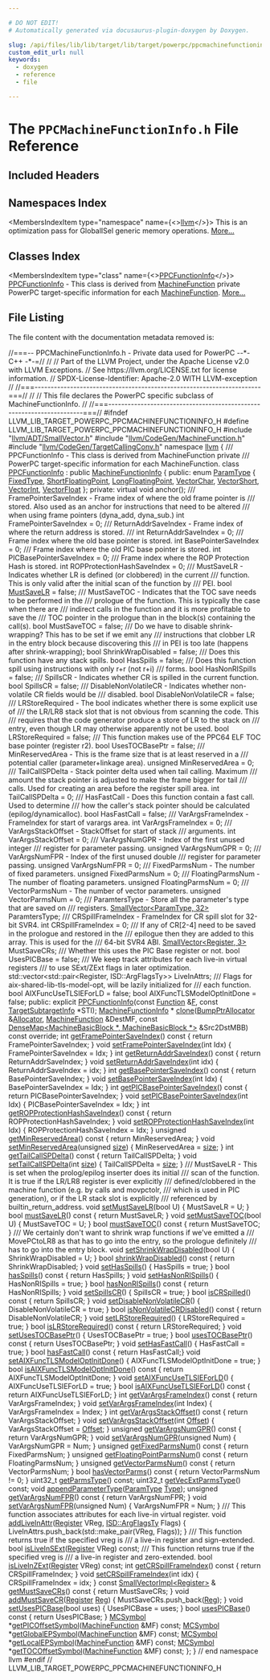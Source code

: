 ```yaml
---

# DO NOT EDIT!
# Automatically generated via docusaurus-plugin-doxygen by Doxygen.

slug: /api/files/lib/lib/target/lib/target/powerpc/ppcmachinefunctioninfo-h
custom_edit_url: null
keywords:
  - doxygen
  - reference
  - file

---
```





# The `PPCMachineFunctionInfo.h` File Reference

<DoxygenPage pluginConfig={pluginConfig}>



## Included Headers

<IncludesList>
<IncludesListItem
  filePath="llvm/ADT/SmallVector.h"
  permalink="/docs/api/files/include/include/llvm/include/llvm/adt/smallvector-h"
  isLocal="true" />
<IncludesListItem
  filePath="llvm/CodeGen/MachineFunction.h"
  permalink="/docs/api/files/include/include/llvm/include/llvm/codegen/machinefunction-h"
  isLocal="true" />
<IncludesListItem
  filePath="llvm/CodeGen/TargetCallingConv.h"
  permalink="/docs/api/files/include/include/llvm/include/llvm/codegen/targetcallingconv-h"
  isLocal="true" />
</IncludesList>

## Namespaces Index

<MembersIndex>

<MembersIndexItem
  type="namespace"
  name={<><a href="/docs/api/namespaces/llvm">llvm</a></>}>
This is an optimization pass for GlobalISel generic memory operations. <a href="/docs/api/namespaces/llvm/#details">More...</a>
</MembersIndexItem>

</MembersIndex>

## Classes Index

<MembersIndex>

<MembersIndexItem
  type="class"
  name={<><a href="/docs/api/classes/llvm/ppcfunctioninfo">PPCFunctionInfo</a></>}>
<a href="/docs/api/classes/llvm/ppcfunctioninfo">PPCFunctionInfo</a> - This class is derived from <a href="/docs/api/classes/llvm/machinefunction">MachineFunction</a> private PowerPC target-specific information for each <a href="/docs/api/classes/llvm/machinefunction">MachineFunction</a>. <a href="/docs/api/classes/llvm/ppcfunctioninfo/#details">More...</a>
</MembersIndexItem>

</MembersIndex>


## File Listing

The file content with the documentation metadata removed is:

<ProgramListing>

<Link id="l00001" /><CodeLine lineNumber="1"><Highlight kind="comment">//===-- PPCMachineFunctionInfo.h - Private data used for PowerPC --&#42;- C++ -&#42;-=//</Highlight><Highlight kind="normal"></Highlight></CodeLine>
<Link id="l00002" /><CodeLine lineNumber="2"><Highlight kind="normal"></Highlight><Highlight kind="comment">//</Highlight><Highlight kind="normal"></Highlight></CodeLine>
<Link id="l00003" /><CodeLine lineNumber="3"><Highlight kind="normal"></Highlight><Highlight kind="comment">// Part of the LLVM Project, under the Apache License v2.0 with LLVM Exceptions.</Highlight><Highlight kind="normal"></Highlight></CodeLine>
<Link id="l00004" /><CodeLine lineNumber="4"><Highlight kind="normal"></Highlight><Highlight kind="comment">// See https://llvm.org/LICENSE.txt for license information.</Highlight><Highlight kind="normal"></Highlight></CodeLine>
<Link id="l00005" /><CodeLine lineNumber="5"><Highlight kind="normal"></Highlight><Highlight kind="comment">// SPDX-License-Identifier: Apache-2.0 WITH LLVM-exception</Highlight><Highlight kind="normal"></Highlight></CodeLine>
<Link id="l00006" /><CodeLine lineNumber="6"><Highlight kind="normal"></Highlight><Highlight kind="comment">//</Highlight><Highlight kind="normal"></Highlight></CodeLine>
<Link id="l00007" /><CodeLine lineNumber="7"><Highlight kind="normal"></Highlight><Highlight kind="comment">//===----------------------------------------------------------------------===//</Highlight><Highlight kind="normal"></Highlight></CodeLine>
<Link id="l00008" /><CodeLine lineNumber="8"><Highlight kind="normal"></Highlight><Highlight kind="comment">//</Highlight><Highlight kind="normal"></Highlight></CodeLine>
<Link id="l00009" /><CodeLine lineNumber="9"><Highlight kind="normal"></Highlight><Highlight kind="comment">// This file declares the PowerPC specific subclass of MachineFunctionInfo.</Highlight><Highlight kind="normal"></Highlight></CodeLine>
<Link id="l00010" /><CodeLine lineNumber="10"><Highlight kind="normal"></Highlight><Highlight kind="comment">//</Highlight><Highlight kind="normal"></Highlight></CodeLine>
<Link id="l00011" /><CodeLine lineNumber="11"><Highlight kind="normal"></Highlight><Highlight kind="comment">//===----------------------------------------------------------------------===//</Highlight><Highlight kind="normal"></Highlight></CodeLine>
<Link id="l00012" /><CodeLine lineNumber="12"><Highlight kind="normal"></Highlight></CodeLine>
<Link id="l00013" /><CodeLine lineNumber="13"><Highlight kind="normal"></Highlight><Highlight kind="preprocessor">#ifndef LLVM&#95;LIB&#95;TARGET&#95;POWERPC&#95;PPCMACHINEFUNCTIONINFO&#95;H</Highlight><Highlight kind="normal"></Highlight></CodeLine>
<Link id="l00014" /><CodeLine lineNumber="14"><Highlight kind="normal"></Highlight><Highlight kind="preprocessor">#define LLVM&#95;LIB&#95;TARGET&#95;POWERPC&#95;PPCMACHINEFUNCTIONINFO&#95;H</Highlight><Highlight kind="normal"></Highlight></CodeLine>
<Link id="l00015" /><CodeLine lineNumber="15"><Highlight kind="normal"></Highlight></CodeLine>
<Link id="l00016" /><CodeLine lineNumber="16"><Highlight kind="normal"></Highlight><Highlight kind="preprocessor">#include &quot;<a href="/docs/api/files/include/include/llvm/include/llvm/adt/smallvector-h">llvm/ADT/SmallVector.h</a>&quot;</Highlight><Highlight kind="normal"></Highlight></CodeLine>
<Link id="l00017" /><CodeLine lineNumber="17"><Highlight kind="normal"></Highlight><Highlight kind="preprocessor">#include &quot;<a href="/docs/api/files/include/include/llvm/include/llvm/codegen/machinefunction-h">llvm/CodeGen/MachineFunction.h</a>&quot;</Highlight><Highlight kind="normal"></Highlight></CodeLine>
<Link id="l00018" /><CodeLine lineNumber="18"><Highlight kind="normal"></Highlight><Highlight kind="preprocessor">#include &quot;<a href="/docs/api/files/include/include/llvm/include/llvm/codegen/targetcallingconv-h">llvm/CodeGen/TargetCallingConv.h</a>&quot;</Highlight><Highlight kind="normal"></Highlight></CodeLine>
<Link id="l00019" /><CodeLine lineNumber="19"><Highlight kind="normal"></Highlight></CodeLine>
<Link id="l00020" /><CodeLine lineNumber="20"><Highlight kind="normal"></Highlight><Highlight kind="keyword">namespace </Highlight><Highlight kind="normal"><a href="/docs/api/namespaces/llvm">llvm</a> &#123;</Highlight></CodeLine>
<Link id="l00021" /><CodeLine lineNumber="21"><Highlight kind="normal"></Highlight><Highlight kind="comment"></Highlight></CodeLine>
<Link id="l00022" /><CodeLine lineNumber="22"><Highlight kind="comment">/// PPCFunctionInfo - This class is derived from MachineFunction private</Highlight></CodeLine>
<Link id="l00023" /><CodeLine lineNumber="23"><Highlight kind="comment">/// PowerPC target-specific information for each MachineFunction.</Highlight><Highlight kind="normal"></Highlight></CodeLine>
<Link id="l00024" /><CodeLine lineNumber="24" lineLink="/docs/api/classes/llvm/ppcfunctioninfo"><Highlight kind="normal"></Highlight><Highlight kind="keyword">class </Highlight><Highlight kind="normal"><a href="/docs/api/classes/llvm/ppcfunctioninfo/#a45680fddaf346fa9f135021dee44d6d1">PPCFunctionInfo</a> : </Highlight><Highlight kind="keyword">public</Highlight><Highlight kind="normal"> <a href="/docs/api/structs/llvm/machinefunctioninfo">MachineFunctionInfo</a> &#123;</Highlight></CodeLine>
<Link id="l00025" /><CodeLine lineNumber="25"><Highlight kind="normal"></Highlight><Highlight kind="keyword">public</Highlight><Highlight kind="normal">:</Highlight></CodeLine>
<Link id="l00026" /><CodeLine lineNumber="26" lineLink="/docs/api/classes/llvm/ppcfunctioninfo/#a9da044d39cfcc02b98bfea5875d52741"><Highlight kind="normal">  </Highlight><Highlight kind="keyword">enum</Highlight><Highlight kind="normal"> <a href="/docs/api/classes/llvm/ppcfunctioninfo/#a9da044d39cfcc02b98bfea5875d52741">ParamType</a> &#123;</Highlight></CodeLine>
<Link id="l00027" /><CodeLine lineNumber="27" lineLink="/docs/api/classes/llvm/ppcfunctioninfo/#a9da044d39cfcc02b98bfea5875d52741ac1eb69276891dcaa08117c70d0a0b3f2"><Highlight kind="normal">    <a href="/docs/api/classes/llvm/ppcfunctioninfo/#a9da044d39cfcc02b98bfea5875d52741ac1eb69276891dcaa08117c70d0a0b3f2">FixedType</a>,</Highlight></CodeLine>
<Link id="l00028" /><CodeLine lineNumber="28" lineLink="/docs/api/classes/llvm/ppcfunctioninfo/#a9da044d39cfcc02b98bfea5875d52741a89f039ab40a3bfa539224842c160c16c"><Highlight kind="normal">    <a href="/docs/api/classes/llvm/ppcfunctioninfo/#a9da044d39cfcc02b98bfea5875d52741a89f039ab40a3bfa539224842c160c16c">ShortFloatingPoint</a>,</Highlight></CodeLine>
<Link id="l00029" /><CodeLine lineNumber="29" lineLink="/docs/api/classes/llvm/ppcfunctioninfo/#a9da044d39cfcc02b98bfea5875d52741a2ec7e764450e737919998918bb8650fe"><Highlight kind="normal">    <a href="/docs/api/classes/llvm/ppcfunctioninfo/#a9da044d39cfcc02b98bfea5875d52741a2ec7e764450e737919998918bb8650fe">LongFloatingPoint</a>,</Highlight></CodeLine>
<Link id="l00030" /><CodeLine lineNumber="30" lineLink="/docs/api/classes/llvm/ppcfunctioninfo/#a9da044d39cfcc02b98bfea5875d52741a530d71a7307a3f9cc177e3a069052b72"><Highlight kind="normal">    <a href="/docs/api/classes/llvm/ppcfunctioninfo/#a9da044d39cfcc02b98bfea5875d52741a530d71a7307a3f9cc177e3a069052b72">VectorChar</a>,</Highlight></CodeLine>
<Link id="l00031" /><CodeLine lineNumber="31" lineLink="/docs/api/classes/llvm/ppcfunctioninfo/#a9da044d39cfcc02b98bfea5875d52741a3c810198def2d35abc819fd8b1c5fbc4"><Highlight kind="normal">    <a href="/docs/api/classes/llvm/ppcfunctioninfo/#a9da044d39cfcc02b98bfea5875d52741a3c810198def2d35abc819fd8b1c5fbc4">VectorShort</a>,</Highlight></CodeLine>
<Link id="l00032" /><CodeLine lineNumber="32" lineLink="/docs/api/classes/llvm/ppcfunctioninfo/#a9da044d39cfcc02b98bfea5875d52741af567a696360951b11747a56a0f96873b"><Highlight kind="normal">    <a href="/docs/api/classes/llvm/ppcfunctioninfo/#a9da044d39cfcc02b98bfea5875d52741af567a696360951b11747a56a0f96873b">VectorInt</a>,</Highlight></CodeLine>
<Link id="l00033" /><CodeLine lineNumber="33" lineLink="/docs/api/classes/llvm/ppcfunctioninfo/#a9da044d39cfcc02b98bfea5875d52741a9f403b340adfff73ac74ab4ecefae3c6"><Highlight kind="normal">    <a href="/docs/api/classes/llvm/ppcfunctioninfo/#a9da044d39cfcc02b98bfea5875d52741a9f403b340adfff73ac74ab4ecefae3c6">VectorFloat</a></Highlight></CodeLine>
<Link id="l00034" /><CodeLine lineNumber="34"><Highlight kind="normal">  &#125;;</Highlight></CodeLine>
<Link id="l00035" /><CodeLine lineNumber="35"><Highlight kind="normal"></Highlight></CodeLine>
<Link id="l00036" /><CodeLine lineNumber="36"><Highlight kind="normal"></Highlight><Highlight kind="keyword">private</Highlight><Highlight kind="normal">:</Highlight></CodeLine>
<Link id="l00037" /><CodeLine lineNumber="37"><Highlight kind="normal">  </Highlight><Highlight kind="keyword">virtual</Highlight><Highlight kind="normal"> </Highlight><Highlight kind="keywordtype">void</Highlight><Highlight kind="normal"> anchor();</Highlight></CodeLine>
<Link id="l00038" /><CodeLine lineNumber="38"><Highlight kind="normal"></Highlight><Highlight kind="comment"></Highlight></CodeLine>
<Link id="l00039" /><CodeLine lineNumber="39"><Highlight kind="comment">  /// FramePointerSaveIndex - Frame index of where the old frame pointer is</Highlight></CodeLine>
<Link id="l00040" /><CodeLine lineNumber="40"><Highlight kind="comment">  /// stored.  Also used as an anchor for instructions that need to be altered</Highlight></CodeLine>
<Link id="l00041" /><CodeLine lineNumber="41"><Highlight kind="comment">  /// when using frame pointers (dyna&#95;add, dyna&#95;sub.)</Highlight><Highlight kind="normal"></Highlight></CodeLine>
<Link id="l00042" /><CodeLine lineNumber="42"><Highlight kind="normal">  </Highlight><Highlight kind="keywordtype">int</Highlight><Highlight kind="normal"> FramePointerSaveIndex = 0;</Highlight></CodeLine>
<Link id="l00043" /><CodeLine lineNumber="43"><Highlight kind="normal"></Highlight><Highlight kind="comment"></Highlight></CodeLine>
<Link id="l00044" /><CodeLine lineNumber="44"><Highlight kind="comment">  /// ReturnAddrSaveIndex - Frame index of where the return address is stored.</Highlight></CodeLine>
<Link id="l00045" /><CodeLine lineNumber="45"><Highlight kind="comment">  ///</Highlight><Highlight kind="normal"></Highlight></CodeLine>
<Link id="l00046" /><CodeLine lineNumber="46"><Highlight kind="normal">  </Highlight><Highlight kind="keywordtype">int</Highlight><Highlight kind="normal"> ReturnAddrSaveIndex = 0;</Highlight></CodeLine>
<Link id="l00047" /><CodeLine lineNumber="47"><Highlight kind="normal"></Highlight><Highlight kind="comment"></Highlight></CodeLine>
<Link id="l00048" /><CodeLine lineNumber="48"><Highlight kind="comment">  /// Frame index where the old base pointer is stored.</Highlight><Highlight kind="normal"></Highlight></CodeLine>
<Link id="l00049" /><CodeLine lineNumber="49"><Highlight kind="normal">  </Highlight><Highlight kind="keywordtype">int</Highlight><Highlight kind="normal"> BasePointerSaveIndex = 0;</Highlight></CodeLine>
<Link id="l00050" /><CodeLine lineNumber="50"><Highlight kind="normal"></Highlight><Highlight kind="comment"></Highlight></CodeLine>
<Link id="l00051" /><CodeLine lineNumber="51"><Highlight kind="comment">  /// Frame index where the old PIC base pointer is stored.</Highlight><Highlight kind="normal"></Highlight></CodeLine>
<Link id="l00052" /><CodeLine lineNumber="52"><Highlight kind="normal">  </Highlight><Highlight kind="keywordtype">int</Highlight><Highlight kind="normal"> PICBasePointerSaveIndex = 0;</Highlight></CodeLine>
<Link id="l00053" /><CodeLine lineNumber="53"><Highlight kind="normal"></Highlight><Highlight kind="comment"></Highlight></CodeLine>
<Link id="l00054" /><CodeLine lineNumber="54"><Highlight kind="comment">  /// Frame index where the ROP Protection Hash is stored.</Highlight><Highlight kind="normal"></Highlight></CodeLine>
<Link id="l00055" /><CodeLine lineNumber="55"><Highlight kind="normal">  </Highlight><Highlight kind="keywordtype">int</Highlight><Highlight kind="normal"> ROPProtectionHashSaveIndex = 0;</Highlight></CodeLine>
<Link id="l00056" /><CodeLine lineNumber="56"><Highlight kind="normal"></Highlight><Highlight kind="comment"></Highlight></CodeLine>
<Link id="l00057" /><CodeLine lineNumber="57"><Highlight kind="comment">  /// MustSaveLR - Indicates whether LR is defined (or clobbered) in the current</Highlight></CodeLine>
<Link id="l00058" /><CodeLine lineNumber="58"><Highlight kind="comment">  /// function.  This is only valid after the initial scan of the function by</Highlight></CodeLine>
<Link id="l00059" /><CodeLine lineNumber="59"><Highlight kind="comment">  /// PEI.</Highlight><Highlight kind="normal"></Highlight></CodeLine>
<Link id="l00060" /><CodeLine lineNumber="60"><Highlight kind="normal">  </Highlight><Highlight kind="keywordtype">bool</Highlight><Highlight kind="normal"> <a href="/docs/api/files/lib/lib/target/lib/target/powerpc/ppcframelowering-cpp/#a69189b7d95c4b78145d9dc25a3de148b">MustSaveLR</a> = </Highlight><Highlight kind="keyword">false</Highlight><Highlight kind="normal">;</Highlight></CodeLine>
<Link id="l00061" /><CodeLine lineNumber="61"><Highlight kind="normal"></Highlight><Highlight kind="comment"></Highlight></CodeLine>
<Link id="l00062" /><CodeLine lineNumber="62"><Highlight kind="comment">  /// MustSaveTOC - Indicates that the TOC save needs to be performed in the</Highlight></CodeLine>
<Link id="l00063" /><CodeLine lineNumber="63"><Highlight kind="comment">  /// prologue of the function. This is typically the case when there are</Highlight></CodeLine>
<Link id="l00064" /><CodeLine lineNumber="64"><Highlight kind="comment">  /// indirect calls in the function and it is more profitable to save the</Highlight></CodeLine>
<Link id="l00065" /><CodeLine lineNumber="65"><Highlight kind="comment">  /// TOC pointer in the prologue than in the block(s) containing the call(s).</Highlight><Highlight kind="normal"></Highlight></CodeLine>
<Link id="l00066" /><CodeLine lineNumber="66"><Highlight kind="normal">  </Highlight><Highlight kind="keywordtype">bool</Highlight><Highlight kind="normal"> MustSaveTOC = </Highlight><Highlight kind="keyword">false</Highlight><Highlight kind="normal">;</Highlight></CodeLine>
<Link id="l00067" /><CodeLine lineNumber="67"><Highlight kind="normal"></Highlight><Highlight kind="comment"></Highlight></CodeLine>
<Link id="l00068" /><CodeLine lineNumber="68"><Highlight kind="comment">  /// Do we have to disable shrink-wrapping? This has to be set if we emit any</Highlight></CodeLine>
<Link id="l00069" /><CodeLine lineNumber="69"><Highlight kind="comment">  /// instructions that clobber LR in the entry block because discovering this</Highlight></CodeLine>
<Link id="l00070" /><CodeLine lineNumber="70"><Highlight kind="comment">  /// in PEI is too late (happens after shrink-wrapping);</Highlight><Highlight kind="normal"></Highlight></CodeLine>
<Link id="l00071" /><CodeLine lineNumber="71"><Highlight kind="normal">  </Highlight><Highlight kind="keywordtype">bool</Highlight><Highlight kind="normal"> ShrinkWrapDisabled = </Highlight><Highlight kind="keyword">false</Highlight><Highlight kind="normal">;</Highlight></CodeLine>
<Link id="l00072" /><CodeLine lineNumber="72"><Highlight kind="normal"></Highlight><Highlight kind="comment"></Highlight></CodeLine>
<Link id="l00073" /><CodeLine lineNumber="73"><Highlight kind="comment">  /// Does this function have any stack spills.</Highlight><Highlight kind="normal"></Highlight></CodeLine>
<Link id="l00074" /><CodeLine lineNumber="74"><Highlight kind="normal">  </Highlight><Highlight kind="keywordtype">bool</Highlight><Highlight kind="normal"> HasSpills = </Highlight><Highlight kind="keyword">false</Highlight><Highlight kind="normal">;</Highlight></CodeLine>
<Link id="l00075" /><CodeLine lineNumber="75"><Highlight kind="normal"></Highlight><Highlight kind="comment"></Highlight></CodeLine>
<Link id="l00076" /><CodeLine lineNumber="76"><Highlight kind="comment">  /// Does this function spill using instructions with only r+r (not r+i)</Highlight></CodeLine>
<Link id="l00077" /><CodeLine lineNumber="77"><Highlight kind="comment">  /// forms.</Highlight><Highlight kind="normal"></Highlight></CodeLine>
<Link id="l00078" /><CodeLine lineNumber="78"><Highlight kind="normal">  </Highlight><Highlight kind="keywordtype">bool</Highlight><Highlight kind="normal"> HasNonRISpills = </Highlight><Highlight kind="keyword">false</Highlight><Highlight kind="normal">;</Highlight></CodeLine>
<Link id="l00079" /><CodeLine lineNumber="79"><Highlight kind="normal"></Highlight><Highlight kind="comment"></Highlight></CodeLine>
<Link id="l00080" /><CodeLine lineNumber="80"><Highlight kind="comment">  /// SpillsCR - Indicates whether CR is spilled in the current function.</Highlight><Highlight kind="normal"></Highlight></CodeLine>
<Link id="l00081" /><CodeLine lineNumber="81"><Highlight kind="normal">  </Highlight><Highlight kind="keywordtype">bool</Highlight><Highlight kind="normal"> SpillsCR = </Highlight><Highlight kind="keyword">false</Highlight><Highlight kind="normal">;</Highlight></CodeLine>
<Link id="l00082" /><CodeLine lineNumber="82"><Highlight kind="normal"></Highlight><Highlight kind="comment"></Highlight></CodeLine>
<Link id="l00083" /><CodeLine lineNumber="83"><Highlight kind="comment">  /// DisableNonVolatileCR - Indicates whether non-volatile CR fields would be</Highlight></CodeLine>
<Link id="l00084" /><CodeLine lineNumber="84"><Highlight kind="comment">  /// disabled.</Highlight><Highlight kind="normal"></Highlight></CodeLine>
<Link id="l00085" /><CodeLine lineNumber="85"><Highlight kind="normal">  </Highlight><Highlight kind="keywordtype">bool</Highlight><Highlight kind="normal"> DisableNonVolatileCR = </Highlight><Highlight kind="keyword">false</Highlight><Highlight kind="normal">;</Highlight></CodeLine>
<Link id="l00086" /><CodeLine lineNumber="86"><Highlight kind="normal"></Highlight><Highlight kind="comment"></Highlight></CodeLine>
<Link id="l00087" /><CodeLine lineNumber="87"><Highlight kind="comment">  /// LRStoreRequired - The bool indicates whether there is some explicit use of</Highlight></CodeLine>
<Link id="l00088" /><CodeLine lineNumber="88"><Highlight kind="comment">  /// the LR/LR8 stack slot that is not obvious from scanning the code.  This</Highlight></CodeLine>
<Link id="l00089" /><CodeLine lineNumber="89"><Highlight kind="comment">  /// requires that the code generator produce a store of LR to the stack on</Highlight></CodeLine>
<Link id="l00090" /><CodeLine lineNumber="90"><Highlight kind="comment">  /// entry, even though LR may otherwise apparently not be used.</Highlight><Highlight kind="normal"></Highlight></CodeLine>
<Link id="l00091" /><CodeLine lineNumber="91"><Highlight kind="normal">  </Highlight><Highlight kind="keywordtype">bool</Highlight><Highlight kind="normal"> LRStoreRequired = </Highlight><Highlight kind="keyword">false</Highlight><Highlight kind="normal">;</Highlight></CodeLine>
<Link id="l00092" /><CodeLine lineNumber="92"><Highlight kind="normal"></Highlight><Highlight kind="comment"></Highlight></CodeLine>
<Link id="l00093" /><CodeLine lineNumber="93"><Highlight kind="comment">  /// This function makes use of the PPC64 ELF TOC base pointer (register r2).</Highlight><Highlight kind="normal"></Highlight></CodeLine>
<Link id="l00094" /><CodeLine lineNumber="94"><Highlight kind="normal">  </Highlight><Highlight kind="keywordtype">bool</Highlight><Highlight kind="normal"> UsesTOCBasePtr = </Highlight><Highlight kind="keyword">false</Highlight><Highlight kind="normal">;</Highlight></CodeLine>
<Link id="l00095" /><CodeLine lineNumber="95"><Highlight kind="normal"></Highlight><Highlight kind="comment"></Highlight></CodeLine>
<Link id="l00096" /><CodeLine lineNumber="96"><Highlight kind="comment">  /// MinReservedArea - This is the frame size that is at least reserved in a</Highlight></CodeLine>
<Link id="l00097" /><CodeLine lineNumber="97"><Highlight kind="comment">  /// potential caller (parameter+linkage area).</Highlight><Highlight kind="normal"></Highlight></CodeLine>
<Link id="l00098" /><CodeLine lineNumber="98"><Highlight kind="normal">  </Highlight><Highlight kind="keywordtype">unsigned</Highlight><Highlight kind="normal"> MinReservedArea = 0;</Highlight></CodeLine>
<Link id="l00099" /><CodeLine lineNumber="99"><Highlight kind="normal"></Highlight><Highlight kind="comment"></Highlight></CodeLine>
<Link id="l00100" /><CodeLine lineNumber="100"><Highlight kind="comment">  /// TailCallSPDelta - Stack pointer delta used when tail calling. Maximum</Highlight></CodeLine>
<Link id="l00101" /><CodeLine lineNumber="101"><Highlight kind="comment">  /// amount the stack pointer is adjusted to make the frame bigger for tail</Highlight></CodeLine>
<Link id="l00102" /><CodeLine lineNumber="102"><Highlight kind="comment">  /// calls. Used for creating an area before the register spill area.</Highlight><Highlight kind="normal"></Highlight></CodeLine>
<Link id="l00103" /><CodeLine lineNumber="103"><Highlight kind="normal">  </Highlight><Highlight kind="keywordtype">int</Highlight><Highlight kind="normal"> TailCallSPDelta = 0;</Highlight></CodeLine>
<Link id="l00104" /><CodeLine lineNumber="104"><Highlight kind="normal"></Highlight><Highlight kind="comment"></Highlight></CodeLine>
<Link id="l00105" /><CodeLine lineNumber="105"><Highlight kind="comment">  /// HasFastCall - Does this function contain a fast call. Used to determine</Highlight></CodeLine>
<Link id="l00106" /><CodeLine lineNumber="106"><Highlight kind="comment">  /// how the caller&#39;s stack pointer should be calculated (epilog/dynamicalloc).</Highlight><Highlight kind="normal"></Highlight></CodeLine>
<Link id="l00107" /><CodeLine lineNumber="107"><Highlight kind="normal">  </Highlight><Highlight kind="keywordtype">bool</Highlight><Highlight kind="normal"> HasFastCall = </Highlight><Highlight kind="keyword">false</Highlight><Highlight kind="normal">;</Highlight></CodeLine>
<Link id="l00108" /><CodeLine lineNumber="108"><Highlight kind="normal"></Highlight><Highlight kind="comment"></Highlight></CodeLine>
<Link id="l00109" /><CodeLine lineNumber="109"><Highlight kind="comment">  /// VarArgsFrameIndex - FrameIndex for start of varargs area.</Highlight><Highlight kind="normal"></Highlight></CodeLine>
<Link id="l00110" /><CodeLine lineNumber="110"><Highlight kind="normal">  </Highlight><Highlight kind="keywordtype">int</Highlight><Highlight kind="normal"> VarArgsFrameIndex = 0;</Highlight></CodeLine>
<Link id="l00111" /><CodeLine lineNumber="111"><Highlight kind="normal"></Highlight><Highlight kind="comment"></Highlight></CodeLine>
<Link id="l00112" /><CodeLine lineNumber="112"><Highlight kind="comment">  /// VarArgsStackOffset - StackOffset for start of stack</Highlight></CodeLine>
<Link id="l00113" /><CodeLine lineNumber="113"><Highlight kind="comment">  /// arguments.</Highlight><Highlight kind="normal"></Highlight></CodeLine>
<Link id="l00114" /><CodeLine lineNumber="114"><Highlight kind="normal"></Highlight></CodeLine>
<Link id="l00115" /><CodeLine lineNumber="115"><Highlight kind="normal">  </Highlight><Highlight kind="keywordtype">int</Highlight><Highlight kind="normal"> VarArgsStackOffset = 0;</Highlight></CodeLine>
<Link id="l00116" /><CodeLine lineNumber="116"><Highlight kind="normal"></Highlight><Highlight kind="comment"></Highlight></CodeLine>
<Link id="l00117" /><CodeLine lineNumber="117"><Highlight kind="comment">  /// VarArgsNumGPR - Index of the first unused integer</Highlight></CodeLine>
<Link id="l00118" /><CodeLine lineNumber="118"><Highlight kind="comment">  /// register for parameter passing.</Highlight><Highlight kind="normal"></Highlight></CodeLine>
<Link id="l00119" /><CodeLine lineNumber="119"><Highlight kind="normal">  </Highlight><Highlight kind="keywordtype">unsigned</Highlight><Highlight kind="normal"> VarArgsNumGPR = 0;</Highlight></CodeLine>
<Link id="l00120" /><CodeLine lineNumber="120"><Highlight kind="normal"></Highlight><Highlight kind="comment"></Highlight></CodeLine>
<Link id="l00121" /><CodeLine lineNumber="121"><Highlight kind="comment">  /// VarArgsNumFPR - Index of the first unused double</Highlight></CodeLine>
<Link id="l00122" /><CodeLine lineNumber="122"><Highlight kind="comment">  /// register for parameter passing.</Highlight><Highlight kind="normal"></Highlight></CodeLine>
<Link id="l00123" /><CodeLine lineNumber="123"><Highlight kind="normal">  </Highlight><Highlight kind="keywordtype">unsigned</Highlight><Highlight kind="normal"> VarArgsNumFPR = 0;</Highlight></CodeLine>
<Link id="l00124" /><CodeLine lineNumber="124"><Highlight kind="normal"></Highlight><Highlight kind="comment"></Highlight></CodeLine>
<Link id="l00125" /><CodeLine lineNumber="125"><Highlight kind="comment">  /// FixedParmsNum - The number of fixed parameters.</Highlight><Highlight kind="normal"></Highlight></CodeLine>
<Link id="l00126" /><CodeLine lineNumber="126"><Highlight kind="normal">  </Highlight><Highlight kind="keywordtype">unsigned</Highlight><Highlight kind="normal"> FixedParmsNum = 0;</Highlight></CodeLine>
<Link id="l00127" /><CodeLine lineNumber="127"><Highlight kind="normal"></Highlight><Highlight kind="comment"></Highlight></CodeLine>
<Link id="l00128" /><CodeLine lineNumber="128"><Highlight kind="comment">  /// FloatingParmsNum - The number of floating parameters.</Highlight><Highlight kind="normal"></Highlight></CodeLine>
<Link id="l00129" /><CodeLine lineNumber="129"><Highlight kind="normal">  </Highlight><Highlight kind="keywordtype">unsigned</Highlight><Highlight kind="normal"> FloatingParmsNum = 0;</Highlight></CodeLine>
<Link id="l00130" /><CodeLine lineNumber="130"><Highlight kind="normal"></Highlight><Highlight kind="comment"></Highlight></CodeLine>
<Link id="l00131" /><CodeLine lineNumber="131"><Highlight kind="comment">  /// VectorParmsNum - The number of vector parameters.</Highlight><Highlight kind="normal"></Highlight></CodeLine>
<Link id="l00132" /><CodeLine lineNumber="132"><Highlight kind="normal">  </Highlight><Highlight kind="keywordtype">unsigned</Highlight><Highlight kind="normal"> VectorParmsNum = 0;</Highlight></CodeLine>
<Link id="l00133" /><CodeLine lineNumber="133"><Highlight kind="normal"></Highlight><Highlight kind="comment"></Highlight></CodeLine>
<Link id="l00134" /><CodeLine lineNumber="134"><Highlight kind="comment">  /// ParamtersType - Store all the parameter&#39;s type that are saved on</Highlight></CodeLine>
<Link id="l00135" /><CodeLine lineNumber="135"><Highlight kind="comment">  /// registers.</Highlight><Highlight kind="normal"></Highlight></CodeLine>
<Link id="l00136" /><CodeLine lineNumber="136"><Highlight kind="normal">  <a href="/docs/api/classes/llvm/smallvector">SmallVector&lt;ParamType, 32&gt;</a> ParamtersType;</Highlight></CodeLine>
<Link id="l00137" /><CodeLine lineNumber="137"><Highlight kind="normal"></Highlight><Highlight kind="comment"></Highlight></CodeLine>
<Link id="l00138" /><CodeLine lineNumber="138"><Highlight kind="comment">  /// CRSpillFrameIndex - FrameIndex for CR spill slot for 32-bit SVR4.</Highlight><Highlight kind="normal"></Highlight></CodeLine>
<Link id="l00139" /><CodeLine lineNumber="139"><Highlight kind="normal">  </Highlight><Highlight kind="keywordtype">int</Highlight><Highlight kind="normal"> CRSpillFrameIndex = 0;</Highlight></CodeLine>
<Link id="l00140" /><CodeLine lineNumber="140"><Highlight kind="normal"></Highlight><Highlight kind="comment"></Highlight></CodeLine>
<Link id="l00141" /><CodeLine lineNumber="141"><Highlight kind="comment">  /// If any of CR&#91;2-4&#93; need to be saved in the prologue and restored in the</Highlight></CodeLine>
<Link id="l00142" /><CodeLine lineNumber="142"><Highlight kind="comment">  /// epilogue then they are added to this array. This is used for the</Highlight></CodeLine>
<Link id="l00143" /><CodeLine lineNumber="143"><Highlight kind="comment">  /// 64-bit SVR4 ABI.</Highlight><Highlight kind="normal"></Highlight></CodeLine>
<Link id="l00144" /><CodeLine lineNumber="144"><Highlight kind="normal">  <a href="/docs/api/classes/llvm/smallvector">SmallVector&lt;Register, 3&gt;</a> MustSaveCRs;</Highlight></CodeLine>
<Link id="l00145" /><CodeLine lineNumber="145"><Highlight kind="normal"></Highlight><Highlight kind="comment"></Highlight></CodeLine>
<Link id="l00146" /><CodeLine lineNumber="146"><Highlight kind="comment">  /// Whether this uses the PIC Base register or not.</Highlight><Highlight kind="normal"></Highlight></CodeLine>
<Link id="l00147" /><CodeLine lineNumber="147"><Highlight kind="normal">  </Highlight><Highlight kind="keywordtype">bool</Highlight><Highlight kind="normal"> UsesPICBase = </Highlight><Highlight kind="keyword">false</Highlight><Highlight kind="normal">;</Highlight></CodeLine>
<Link id="l00148" /><CodeLine lineNumber="148"><Highlight kind="normal"></Highlight><Highlight kind="comment"></Highlight></CodeLine>
<Link id="l00149" /><CodeLine lineNumber="149"><Highlight kind="comment">  /// We keep track attributes for each live-in virtual registers</Highlight></CodeLine>
<Link id="l00150" /><CodeLine lineNumber="150"><Highlight kind="comment">  /// to use SExt/ZExt flags in later optimization.</Highlight><Highlight kind="normal"></Highlight></CodeLine>
<Link id="l00151" /><CodeLine lineNumber="151"><Highlight kind="normal">  std::vector&lt;std::pair&lt;Register, ISD::ArgFlagsTy&gt;&gt; LiveInAttrs;</Highlight></CodeLine>
<Link id="l00152" /><CodeLine lineNumber="152"><Highlight kind="normal"></Highlight><Highlight kind="comment"></Highlight></CodeLine>
<Link id="l00153" /><CodeLine lineNumber="153"><Highlight kind="comment">  /// Flags for aix-shared-lib-tls-model-opt, will be lazily initialized for</Highlight></CodeLine>
<Link id="l00154" /><CodeLine lineNumber="154"><Highlight kind="comment">  /// each function.</Highlight><Highlight kind="normal"></Highlight></CodeLine>
<Link id="l00155" /><CodeLine lineNumber="155"><Highlight kind="normal">  </Highlight><Highlight kind="keywordtype">bool</Highlight><Highlight kind="normal"> AIXFuncUseTLSIEForLD = </Highlight><Highlight kind="keyword">false</Highlight><Highlight kind="normal">;</Highlight></CodeLine>
<Link id="l00156" /><CodeLine lineNumber="156"><Highlight kind="normal">  </Highlight><Highlight kind="keywordtype">bool</Highlight><Highlight kind="normal"> AIXFuncTLSModelOptInitDone = </Highlight><Highlight kind="keyword">false</Highlight><Highlight kind="normal">;</Highlight></CodeLine>
<Link id="l00157" /><CodeLine lineNumber="157"><Highlight kind="normal"></Highlight></CodeLine>
<Link id="l00158" /><CodeLine lineNumber="158"><Highlight kind="normal"></Highlight><Highlight kind="keyword">public</Highlight><Highlight kind="normal">:</Highlight></CodeLine>
<Link id="l00159" /><CodeLine lineNumber="159"><Highlight kind="normal">  </Highlight><Highlight kind="keyword">explicit</Highlight><Highlight kind="normal"> <a href="/docs/api/classes/llvm/ppcfunctioninfo/#a45680fddaf346fa9f135021dee44d6d1">PPCFunctionInfo</a>(</Highlight><Highlight kind="keyword">const</Highlight><Highlight kind="normal"> <a href="/docs/api/classes/llvm/function">Function</a> &amp;<a href="/docs/api/files/lib/lib/support/md5-cpp/#a96d73bbd7af15cb1fc38c3f4a3bd82e9">F</a>, </Highlight><Highlight kind="keyword">const</Highlight><Highlight kind="normal"> <a href="/docs/api/classes/llvm/targetsubtargetinfo">TargetSubtargetInfo</a> &#42;STI);</Highlight></CodeLine>
<Link id="l00160" /><CodeLine lineNumber="160"><Highlight kind="normal"></Highlight></CodeLine>
<Link id="l00161" /><CodeLine lineNumber="161"><Highlight kind="normal">  <a href="/docs/api/structs/llvm/machinefunctioninfo">MachineFunctionInfo</a> &#42;</Highlight></CodeLine>
<Link id="l00162" /><CodeLine lineNumber="162"><Highlight kind="normal">  <a href="/docs/api/classes/llvm/ppcfunctioninfo/#ae45d9c27fa9f69ec2480d4b947e7e84b">clone</a>(<a href="/docs/api/namespaces/llvm/#a8e612822d4ba7bb36c9c79582a567108">BumpPtrAllocator</a> &amp;<a href="/docs/api/files/lib/lib/codegen/regallocbasic-cpp/#ad5d00e1d77644d95847b9bf8da12b759">Allocator</a>, <a href="/docs/api/classes/llvm/machinefunction">MachineFunction</a> &amp;DestMF,</Highlight></CodeLine>
<Link id="l00163" /><CodeLine lineNumber="163"><Highlight kind="normal">        </Highlight><Highlight kind="keyword">const</Highlight><Highlight kind="normal"> <a href="/docs/api/classes/llvm/densemap">DenseMap&lt;MachineBasicBlock &#42;, MachineBasicBlock &#42;&gt;</a> &amp;Src2DstMBB)</Highlight></CodeLine>
<Link id="l00164" /><CodeLine lineNumber="164"><Highlight kind="normal">      </Highlight><Highlight kind="keyword">const override</Highlight><Highlight kind="normal">;</Highlight></CodeLine>
<Link id="l00165" /><CodeLine lineNumber="165"><Highlight kind="normal"></Highlight></CodeLine>
<Link id="l00166" /><CodeLine lineNumber="166" lineLink="/docs/api/classes/llvm/ppcfunctioninfo/#a384c43d1e80952121cb39a1736bb9b8e"><Highlight kind="normal">  </Highlight><Highlight kind="keywordtype">int</Highlight><Highlight kind="normal"> <a href="/docs/api/classes/llvm/ppcfunctioninfo/#a384c43d1e80952121cb39a1736bb9b8e">getFramePointerSaveIndex</a>()</Highlight><Highlight kind="keyword"> const </Highlight><Highlight kind="normal">&#123; </Highlight><Highlight kind="keywordflow">return</Highlight><Highlight kind="normal"> FramePointerSaveIndex; &#125;</Highlight></CodeLine>
<Link id="l00167" /><CodeLine lineNumber="167" lineLink="/docs/api/classes/llvm/ppcfunctioninfo/#afd615e1f3b75dc847e26ce6bd4932a56"><Highlight kind="normal">  </Highlight><Highlight kind="keywordtype">void</Highlight><Highlight kind="normal"> <a href="/docs/api/classes/llvm/ppcfunctioninfo/#afd615e1f3b75dc847e26ce6bd4932a56">setFramePointerSaveIndex</a>(</Highlight><Highlight kind="keywordtype">int</Highlight><Highlight kind="normal"> Idx) &#123; FramePointerSaveIndex = Idx; &#125;</Highlight></CodeLine>
<Link id="l00168" /><CodeLine lineNumber="168"><Highlight kind="normal"></Highlight></CodeLine>
<Link id="l00169" /><CodeLine lineNumber="169" lineLink="/docs/api/classes/llvm/ppcfunctioninfo/#a314511ebb40b4b09d052b51f9a302fee"><Highlight kind="normal">  </Highlight><Highlight kind="keywordtype">int</Highlight><Highlight kind="normal"> <a href="/docs/api/classes/llvm/ppcfunctioninfo/#a314511ebb40b4b09d052b51f9a302fee">getReturnAddrSaveIndex</a>()</Highlight><Highlight kind="keyword"> const </Highlight><Highlight kind="normal">&#123; </Highlight><Highlight kind="keywordflow">return</Highlight><Highlight kind="normal"> ReturnAddrSaveIndex; &#125;</Highlight></CodeLine>
<Link id="l00170" /><CodeLine lineNumber="170" lineLink="/docs/api/classes/llvm/ppcfunctioninfo/#a19957a6465c3a7a64ada8dfdec4d5aba"><Highlight kind="normal">  </Highlight><Highlight kind="keywordtype">void</Highlight><Highlight kind="normal"> <a href="/docs/api/classes/llvm/ppcfunctioninfo/#a19957a6465c3a7a64ada8dfdec4d5aba">setReturnAddrSaveIndex</a>(</Highlight><Highlight kind="keywordtype">int</Highlight><Highlight kind="normal"> idx) &#123; ReturnAddrSaveIndex = idx; &#125;</Highlight></CodeLine>
<Link id="l00171" /><CodeLine lineNumber="171"><Highlight kind="normal"></Highlight></CodeLine>
<Link id="l00172" /><CodeLine lineNumber="172" lineLink="/docs/api/classes/llvm/ppcfunctioninfo/#adba30c3fa864715e30671ffc0b46a088"><Highlight kind="normal">  </Highlight><Highlight kind="keywordtype">int</Highlight><Highlight kind="normal"> <a href="/docs/api/classes/llvm/ppcfunctioninfo/#adba30c3fa864715e30671ffc0b46a088">getBasePointerSaveIndex</a>()</Highlight><Highlight kind="keyword"> const </Highlight><Highlight kind="normal">&#123; </Highlight><Highlight kind="keywordflow">return</Highlight><Highlight kind="normal"> BasePointerSaveIndex; &#125;</Highlight></CodeLine>
<Link id="l00173" /><CodeLine lineNumber="173" lineLink="/docs/api/classes/llvm/ppcfunctioninfo/#a61f31dae9fefe06f4271963a430228b2"><Highlight kind="normal">  </Highlight><Highlight kind="keywordtype">void</Highlight><Highlight kind="normal"> <a href="/docs/api/classes/llvm/ppcfunctioninfo/#a61f31dae9fefe06f4271963a430228b2">setBasePointerSaveIndex</a>(</Highlight><Highlight kind="keywordtype">int</Highlight><Highlight kind="normal"> Idx) &#123; BasePointerSaveIndex = Idx; &#125;</Highlight></CodeLine>
<Link id="l00174" /><CodeLine lineNumber="174"><Highlight kind="normal"></Highlight></CodeLine>
<Link id="l00175" /><CodeLine lineNumber="175" lineLink="/docs/api/classes/llvm/ppcfunctioninfo/#a24d7e69b87d99564e2c02b6e9d6ac353"><Highlight kind="normal">  </Highlight><Highlight kind="keywordtype">int</Highlight><Highlight kind="normal"> <a href="/docs/api/classes/llvm/ppcfunctioninfo/#a24d7e69b87d99564e2c02b6e9d6ac353">getPICBasePointerSaveIndex</a>()</Highlight><Highlight kind="keyword"> const </Highlight><Highlight kind="normal">&#123; </Highlight><Highlight kind="keywordflow">return</Highlight><Highlight kind="normal"> PICBasePointerSaveIndex; &#125;</Highlight></CodeLine>
<Link id="l00176" /><CodeLine lineNumber="176" lineLink="/docs/api/classes/llvm/ppcfunctioninfo/#a9440f7f307efcb40ddecd6f056818ab3"><Highlight kind="normal">  </Highlight><Highlight kind="keywordtype">void</Highlight><Highlight kind="normal"> <a href="/docs/api/classes/llvm/ppcfunctioninfo/#a9440f7f307efcb40ddecd6f056818ab3">setPICBasePointerSaveIndex</a>(</Highlight><Highlight kind="keywordtype">int</Highlight><Highlight kind="normal"> Idx) &#123; PICBasePointerSaveIndex = Idx; &#125;</Highlight></CodeLine>
<Link id="l00177" /><CodeLine lineNumber="177"><Highlight kind="normal"></Highlight></CodeLine>
<Link id="l00178" /><CodeLine lineNumber="178" lineLink="/docs/api/classes/llvm/ppcfunctioninfo/#a9785445e300aec53bac5d47777ad28ea"><Highlight kind="normal">  </Highlight><Highlight kind="keywordtype">int</Highlight><Highlight kind="normal"> <a href="/docs/api/classes/llvm/ppcfunctioninfo/#a9785445e300aec53bac5d47777ad28ea">getROPProtectionHashSaveIndex</a>()</Highlight><Highlight kind="keyword"> const </Highlight><Highlight kind="normal">&#123;</Highlight></CodeLine>
<Link id="l00179" /><CodeLine lineNumber="179"><Highlight kind="normal">    </Highlight><Highlight kind="keywordflow">return</Highlight><Highlight kind="normal"> ROPProtectionHashSaveIndex;</Highlight></CodeLine>
<Link id="l00180" /><CodeLine lineNumber="180"><Highlight kind="normal">  &#125;</Highlight></CodeLine>
<Link id="l00181" /><CodeLine lineNumber="181" lineLink="/docs/api/classes/llvm/ppcfunctioninfo/#ae21fe4884f2a45dc34039874ddd9594e"><Highlight kind="normal">  </Highlight><Highlight kind="keywordtype">void</Highlight><Highlight kind="normal"> <a href="/docs/api/classes/llvm/ppcfunctioninfo/#ae21fe4884f2a45dc34039874ddd9594e">setROPProtectionHashSaveIndex</a>(</Highlight><Highlight kind="keywordtype">int</Highlight><Highlight kind="normal"> Idx) &#123;</Highlight></CodeLine>
<Link id="l00182" /><CodeLine lineNumber="182"><Highlight kind="normal">    ROPProtectionHashSaveIndex = Idx;</Highlight></CodeLine>
<Link id="l00183" /><CodeLine lineNumber="183"><Highlight kind="normal">  &#125;</Highlight></CodeLine>
<Link id="l00184" /><CodeLine lineNumber="184"><Highlight kind="normal"></Highlight></CodeLine>
<Link id="l00185" /><CodeLine lineNumber="185" lineLink="/docs/api/classes/llvm/ppcfunctioninfo/#aacbb35468239038634c099ca495dcaab"><Highlight kind="normal">  </Highlight><Highlight kind="keywordtype">unsigned</Highlight><Highlight kind="normal"> <a href="/docs/api/classes/llvm/ppcfunctioninfo/#aacbb35468239038634c099ca495dcaab">getMinReservedArea</a>()</Highlight><Highlight kind="keyword"> const </Highlight><Highlight kind="normal">&#123; </Highlight><Highlight kind="keywordflow">return</Highlight><Highlight kind="normal"> MinReservedArea; &#125;</Highlight></CodeLine>
<Link id="l00186" /><CodeLine lineNumber="186" lineLink="/docs/api/classes/llvm/ppcfunctioninfo/#a8e0b7625b4133471e51249e77ef84c81"><Highlight kind="normal">  </Highlight><Highlight kind="keywordtype">void</Highlight><Highlight kind="normal"> <a href="/docs/api/classes/llvm/ppcfunctioninfo/#a8e0b7625b4133471e51249e77ef84c81">setMinReservedArea</a>(</Highlight><Highlight kind="keywordtype">unsigned</Highlight><Highlight kind="normal"> <a href="/docs/api/namespaces/llvm/#a10f3d955592ae2bc745f57e5b48ae115">size</a>) &#123; MinReservedArea = <a href="/docs/api/namespaces/llvm/#a10f3d955592ae2bc745f57e5b48ae115">size</a>; &#125;</Highlight></CodeLine>
<Link id="l00187" /><CodeLine lineNumber="187"><Highlight kind="normal"></Highlight></CodeLine>
<Link id="l00188" /><CodeLine lineNumber="188" lineLink="/docs/api/classes/llvm/ppcfunctioninfo/#a08f2debfe0bdcad74420a98b94d9e73b"><Highlight kind="normal">  </Highlight><Highlight kind="keywordtype">int</Highlight><Highlight kind="normal"> <a href="/docs/api/classes/llvm/ppcfunctioninfo/#a08f2debfe0bdcad74420a98b94d9e73b">getTailCallSPDelta</a>()</Highlight><Highlight kind="keyword"> const </Highlight><Highlight kind="normal">&#123; </Highlight><Highlight kind="keywordflow">return</Highlight><Highlight kind="normal"> TailCallSPDelta; &#125;</Highlight></CodeLine>
<Link id="l00189" /><CodeLine lineNumber="189" lineLink="/docs/api/classes/llvm/ppcfunctioninfo/#a7780eaaa923683ff9eac5b49916136bc"><Highlight kind="normal">  </Highlight><Highlight kind="keywordtype">void</Highlight><Highlight kind="normal"> <a href="/docs/api/classes/llvm/ppcfunctioninfo/#a7780eaaa923683ff9eac5b49916136bc">setTailCallSPDelta</a>(</Highlight><Highlight kind="keywordtype">int</Highlight><Highlight kind="normal"> <a href="/docs/api/namespaces/llvm/#a10f3d955592ae2bc745f57e5b48ae115">size</a>) &#123; TailCallSPDelta = <a href="/docs/api/namespaces/llvm/#a10f3d955592ae2bc745f57e5b48ae115">size</a>; &#125;</Highlight></CodeLine>
<Link id="l00190" /><CodeLine lineNumber="190"><Highlight kind="normal"></Highlight><Highlight kind="comment"></Highlight></CodeLine>
<Link id="l00191" /><CodeLine lineNumber="191"><Highlight kind="comment">  /// MustSaveLR - This is set when the prolog/epilog inserter does its initial</Highlight></CodeLine>
<Link id="l00192" /><CodeLine lineNumber="192"><Highlight kind="comment">  /// scan of the function. It is true if the LR/LR8 register is ever explicitly</Highlight></CodeLine>
<Link id="l00193" /><CodeLine lineNumber="193"><Highlight kind="comment">  /// defined/clobbered in the machine function (e.g. by calls and movpctolr,</Highlight></CodeLine>
<Link id="l00194" /><CodeLine lineNumber="194"><Highlight kind="comment">  /// which is used in PIC generation), or if the LR stack slot is explicitly</Highlight></CodeLine>
<Link id="l00195" /><CodeLine lineNumber="195"><Highlight kind="comment">  /// referenced by builtin&#95;return&#95;address.</Highlight><Highlight kind="normal"></Highlight></CodeLine>
<Link id="l00196" /><CodeLine lineNumber="196" lineLink="/docs/api/classes/llvm/ppcfunctioninfo/#ab2f210dad848bd0d8a47921d46c78ea8"><Highlight kind="normal">  </Highlight><Highlight kind="keywordtype">void</Highlight><Highlight kind="normal"> <a href="/docs/api/classes/llvm/ppcfunctioninfo/#ab2f210dad848bd0d8a47921d46c78ea8">setMustSaveLR</a>(</Highlight><Highlight kind="keywordtype">bool</Highlight><Highlight kind="normal"> U) &#123; MustSaveLR = U; &#125;</Highlight></CodeLine>
<Link id="l00197" /><CodeLine lineNumber="197" lineLink="/docs/api/classes/llvm/ppcfunctioninfo/#ad9a64ea0a856eaeb01d6ba4e430ae60e"><Highlight kind="normal">  </Highlight><Highlight kind="keywordtype">bool</Highlight><Highlight kind="normal"> <a href="/docs/api/classes/llvm/ppcfunctioninfo/#ad9a64ea0a856eaeb01d6ba4e430ae60e">mustSaveLR</a>()</Highlight><Highlight kind="keyword"> const    </Highlight><Highlight kind="normal">&#123; </Highlight><Highlight kind="keywordflow">return</Highlight><Highlight kind="normal"> MustSaveLR; &#125;</Highlight></CodeLine>
<Link id="l00198" /><CodeLine lineNumber="198"><Highlight kind="normal"></Highlight></CodeLine>
<Link id="l00199" /><CodeLine lineNumber="199" lineLink="/docs/api/classes/llvm/ppcfunctioninfo/#a1a49b540950a35d4449eca7ee88e8b56"><Highlight kind="normal">  </Highlight><Highlight kind="keywordtype">void</Highlight><Highlight kind="normal"> <a href="/docs/api/classes/llvm/ppcfunctioninfo/#a1a49b540950a35d4449eca7ee88e8b56">setMustSaveTOC</a>(</Highlight><Highlight kind="keywordtype">bool</Highlight><Highlight kind="normal"> U) &#123; MustSaveTOC = U; &#125;</Highlight></CodeLine>
<Link id="l00200" /><CodeLine lineNumber="200" lineLink="/docs/api/classes/llvm/ppcfunctioninfo/#a58259420ed94baab8d78d6d49f909b5f"><Highlight kind="normal">  </Highlight><Highlight kind="keywordtype">bool</Highlight><Highlight kind="normal"> <a href="/docs/api/classes/llvm/ppcfunctioninfo/#a58259420ed94baab8d78d6d49f909b5f">mustSaveTOC</a>()</Highlight><Highlight kind="keyword"> const    </Highlight><Highlight kind="normal">&#123; </Highlight><Highlight kind="keywordflow">return</Highlight><Highlight kind="normal"> MustSaveTOC; &#125;</Highlight></CodeLine>
<Link id="l00201" /><CodeLine lineNumber="201"><Highlight kind="normal"></Highlight><Highlight kind="comment"></Highlight></CodeLine>
<Link id="l00202" /><CodeLine lineNumber="202"><Highlight kind="comment">  /// We certainly don&#39;t want to shrink wrap functions if we&#39;ve emitted a</Highlight></CodeLine>
<Link id="l00203" /><CodeLine lineNumber="203"><Highlight kind="comment">  /// MovePCtoLR8 as that has to go into the entry, so the prologue definitely</Highlight></CodeLine>
<Link id="l00204" /><CodeLine lineNumber="204"><Highlight kind="comment">  /// has to go into the entry block.</Highlight><Highlight kind="normal"></Highlight></CodeLine>
<Link id="l00205" /><CodeLine lineNumber="205" lineLink="/docs/api/classes/llvm/ppcfunctioninfo/#a3c51d65abe2a365314c9af3bc1dbf9fe"><Highlight kind="normal">  </Highlight><Highlight kind="keywordtype">void</Highlight><Highlight kind="normal"> <a href="/docs/api/classes/llvm/ppcfunctioninfo/#a3c51d65abe2a365314c9af3bc1dbf9fe">setShrinkWrapDisabled</a>(</Highlight><Highlight kind="keywordtype">bool</Highlight><Highlight kind="normal"> U) &#123; ShrinkWrapDisabled = U; &#125;</Highlight></CodeLine>
<Link id="l00206" /><CodeLine lineNumber="206" lineLink="/docs/api/classes/llvm/ppcfunctioninfo/#a2df082f8ff947495e48aaf8f83520ddd"><Highlight kind="normal">  </Highlight><Highlight kind="keywordtype">bool</Highlight><Highlight kind="normal"> <a href="/docs/api/classes/llvm/ppcfunctioninfo/#a2df082f8ff947495e48aaf8f83520ddd">shrinkWrapDisabled</a>()</Highlight><Highlight kind="keyword"> const </Highlight><Highlight kind="normal">&#123; </Highlight><Highlight kind="keywordflow">return</Highlight><Highlight kind="normal"> ShrinkWrapDisabled; &#125;</Highlight></CodeLine>
<Link id="l00207" /><CodeLine lineNumber="207"><Highlight kind="normal"></Highlight></CodeLine>
<Link id="l00208" /><CodeLine lineNumber="208" lineLink="/docs/api/classes/llvm/ppcfunctioninfo/#afa7d92ef59a14f26d941fdacaf49f165"><Highlight kind="normal">  </Highlight><Highlight kind="keywordtype">void</Highlight><Highlight kind="normal"> <a href="/docs/api/classes/llvm/ppcfunctioninfo/#afa7d92ef59a14f26d941fdacaf49f165">setHasSpills</a>()      &#123; HasSpills = </Highlight><Highlight kind="keyword">true</Highlight><Highlight kind="normal">; &#125;</Highlight></CodeLine>
<Link id="l00209" /><CodeLine lineNumber="209" lineLink="/docs/api/classes/llvm/ppcfunctioninfo/#a328a17b1a46be0b4f6cd187cde97222e"><Highlight kind="normal">  </Highlight><Highlight kind="keywordtype">bool</Highlight><Highlight kind="normal"> <a href="/docs/api/classes/llvm/ppcfunctioninfo/#a328a17b1a46be0b4f6cd187cde97222e">hasSpills</a>()</Highlight><Highlight kind="keyword"> const   </Highlight><Highlight kind="normal">&#123; </Highlight><Highlight kind="keywordflow">return</Highlight><Highlight kind="normal"> HasSpills; &#125;</Highlight></CodeLine>
<Link id="l00210" /><CodeLine lineNumber="210"><Highlight kind="normal"></Highlight></CodeLine>
<Link id="l00211" /><CodeLine lineNumber="211" lineLink="/docs/api/classes/llvm/ppcfunctioninfo/#aef8b8a2cddd6ae0ae42a5711d358d437"><Highlight kind="normal">  </Highlight><Highlight kind="keywordtype">void</Highlight><Highlight kind="normal"> <a href="/docs/api/classes/llvm/ppcfunctioninfo/#aef8b8a2cddd6ae0ae42a5711d358d437">setHasNonRISpills</a>()    &#123; HasNonRISpills = </Highlight><Highlight kind="keyword">true</Highlight><Highlight kind="normal">; &#125;</Highlight></CodeLine>
<Link id="l00212" /><CodeLine lineNumber="212" lineLink="/docs/api/classes/llvm/ppcfunctioninfo/#a8a253cfa0ea0c570ffdc387cd8c2639a"><Highlight kind="normal">  </Highlight><Highlight kind="keywordtype">bool</Highlight><Highlight kind="normal"> <a href="/docs/api/classes/llvm/ppcfunctioninfo/#a8a253cfa0ea0c570ffdc387cd8c2639a">hasNonRISpills</a>()</Highlight><Highlight kind="keyword"> const </Highlight><Highlight kind="normal">&#123; </Highlight><Highlight kind="keywordflow">return</Highlight><Highlight kind="normal"> HasNonRISpills; &#125;</Highlight></CodeLine>
<Link id="l00213" /><CodeLine lineNumber="213"><Highlight kind="normal"></Highlight></CodeLine>
<Link id="l00214" /><CodeLine lineNumber="214" lineLink="/docs/api/classes/llvm/ppcfunctioninfo/#ad56d6a4ebccec8c13d1f1e8b982ff0ba"><Highlight kind="normal">  </Highlight><Highlight kind="keywordtype">void</Highlight><Highlight kind="normal"> <a href="/docs/api/classes/llvm/ppcfunctioninfo/#ad56d6a4ebccec8c13d1f1e8b982ff0ba">setSpillsCR</a>()       &#123; SpillsCR = </Highlight><Highlight kind="keyword">true</Highlight><Highlight kind="normal">; &#125;</Highlight></CodeLine>
<Link id="l00215" /><CodeLine lineNumber="215" lineLink="/docs/api/classes/llvm/ppcfunctioninfo/#a0185c64175d088507e050d603df7d7fa"><Highlight kind="normal">  </Highlight><Highlight kind="keywordtype">bool</Highlight><Highlight kind="normal"> <a href="/docs/api/classes/llvm/ppcfunctioninfo/#a0185c64175d088507e050d603df7d7fa">isCRSpilled</a>()</Highlight><Highlight kind="keyword"> const </Highlight><Highlight kind="normal">&#123; </Highlight><Highlight kind="keywordflow">return</Highlight><Highlight kind="normal"> SpillsCR; &#125;</Highlight></CodeLine>
<Link id="l00216" /><CodeLine lineNumber="216"><Highlight kind="normal"></Highlight></CodeLine>
<Link id="l00217" /><CodeLine lineNumber="217" lineLink="/docs/api/classes/llvm/ppcfunctioninfo/#ac248e58012993b453248b4450352fcae"><Highlight kind="normal">  </Highlight><Highlight kind="keywordtype">void</Highlight><Highlight kind="normal"> <a href="/docs/api/classes/llvm/ppcfunctioninfo/#ac248e58012993b453248b4450352fcae">setDisableNonVolatileCR</a>() &#123; DisableNonVolatileCR = </Highlight><Highlight kind="keyword">true</Highlight><Highlight kind="normal">; &#125;</Highlight></CodeLine>
<Link id="l00218" /><CodeLine lineNumber="218" lineLink="/docs/api/classes/llvm/ppcfunctioninfo/#a4c9ffb8a1a64448f8b7af63b63bd9297"><Highlight kind="normal">  </Highlight><Highlight kind="keywordtype">bool</Highlight><Highlight kind="normal"> <a href="/docs/api/classes/llvm/ppcfunctioninfo/#a4c9ffb8a1a64448f8b7af63b63bd9297">isNonVolatileCRDisabled</a>()</Highlight><Highlight kind="keyword"> const </Highlight><Highlight kind="normal">&#123; </Highlight><Highlight kind="keywordflow">return</Highlight><Highlight kind="normal"> DisableNonVolatileCR; &#125;</Highlight></CodeLine>
<Link id="l00219" /><CodeLine lineNumber="219"><Highlight kind="normal"></Highlight></CodeLine>
<Link id="l00220" /><CodeLine lineNumber="220" lineLink="/docs/api/classes/llvm/ppcfunctioninfo/#a5f99b3c1dc503cd4fdd6516ec5ccf2ee"><Highlight kind="normal">  </Highlight><Highlight kind="keywordtype">void</Highlight><Highlight kind="normal"> <a href="/docs/api/classes/llvm/ppcfunctioninfo/#a5f99b3c1dc503cd4fdd6516ec5ccf2ee">setLRStoreRequired</a>() &#123; LRStoreRequired = </Highlight><Highlight kind="keyword">true</Highlight><Highlight kind="normal">; &#125;</Highlight></CodeLine>
<Link id="l00221" /><CodeLine lineNumber="221" lineLink="/docs/api/classes/llvm/ppcfunctioninfo/#a8b823ccfc4950a649fdac5ae54f63178"><Highlight kind="normal">  </Highlight><Highlight kind="keywordtype">bool</Highlight><Highlight kind="normal"> <a href="/docs/api/classes/llvm/ppcfunctioninfo/#a8b823ccfc4950a649fdac5ae54f63178">isLRStoreRequired</a>()</Highlight><Highlight kind="keyword"> const </Highlight><Highlight kind="normal">&#123; </Highlight><Highlight kind="keywordflow">return</Highlight><Highlight kind="normal"> LRStoreRequired; &#125;</Highlight></CodeLine>
<Link id="l00222" /><CodeLine lineNumber="222"><Highlight kind="normal"></Highlight></CodeLine>
<Link id="l00223" /><CodeLine lineNumber="223" lineLink="/docs/api/classes/llvm/ppcfunctioninfo/#aac75b5540740622cc23ab08f29bea910"><Highlight kind="normal">  </Highlight><Highlight kind="keywordtype">void</Highlight><Highlight kind="normal"> <a href="/docs/api/classes/llvm/ppcfunctioninfo/#aac75b5540740622cc23ab08f29bea910">setUsesTOCBasePtr</a>()    &#123; UsesTOCBasePtr = </Highlight><Highlight kind="keyword">true</Highlight><Highlight kind="normal">; &#125;</Highlight></CodeLine>
<Link id="l00224" /><CodeLine lineNumber="224" lineLink="/docs/api/classes/llvm/ppcfunctioninfo/#a6017bce5768f09c7cdbe312e90962dda"><Highlight kind="normal">  </Highlight><Highlight kind="keywordtype">bool</Highlight><Highlight kind="normal"> <a href="/docs/api/classes/llvm/ppcfunctioninfo/#a6017bce5768f09c7cdbe312e90962dda">usesTOCBasePtr</a>()</Highlight><Highlight kind="keyword"> const </Highlight><Highlight kind="normal">&#123; </Highlight><Highlight kind="keywordflow">return</Highlight><Highlight kind="normal"> UsesTOCBasePtr; &#125;</Highlight></CodeLine>
<Link id="l00225" /><CodeLine lineNumber="225"><Highlight kind="normal"></Highlight></CodeLine>
<Link id="l00226" /><CodeLine lineNumber="226" lineLink="/docs/api/classes/llvm/ppcfunctioninfo/#a91956370ca635fb6b52a132acd6d7141"><Highlight kind="normal">  </Highlight><Highlight kind="keywordtype">void</Highlight><Highlight kind="normal"> <a href="/docs/api/classes/llvm/ppcfunctioninfo/#a91956370ca635fb6b52a132acd6d7141">setHasFastCall</a>() &#123; HasFastCall = </Highlight><Highlight kind="keyword">true</Highlight><Highlight kind="normal">; &#125;</Highlight></CodeLine>
<Link id="l00227" /><CodeLine lineNumber="227" lineLink="/docs/api/classes/llvm/ppcfunctioninfo/#a6207e730a0051bddd35b25e05407681a"><Highlight kind="normal">  </Highlight><Highlight kind="keywordtype">bool</Highlight><Highlight kind="normal"> <a href="/docs/api/classes/llvm/ppcfunctioninfo/#a6207e730a0051bddd35b25e05407681a">hasFastCall</a>()</Highlight><Highlight kind="keyword"> const </Highlight><Highlight kind="normal">&#123; </Highlight><Highlight kind="keywordflow">return</Highlight><Highlight kind="normal"> HasFastCall;&#125;</Highlight></CodeLine>
<Link id="l00228" /><CodeLine lineNumber="228"><Highlight kind="normal"></Highlight></CodeLine>
<Link id="l00229" /><CodeLine lineNumber="229" lineLink="/docs/api/classes/llvm/ppcfunctioninfo/#a79eeec75bcbc571a20a7f142fcd894cb"><Highlight kind="normal">  </Highlight><Highlight kind="keywordtype">void</Highlight><Highlight kind="normal"> <a href="/docs/api/classes/llvm/ppcfunctioninfo/#a79eeec75bcbc571a20a7f142fcd894cb">setAIXFuncTLSModelOptInitDone</a>() &#123; AIXFuncTLSModelOptInitDone = </Highlight><Highlight kind="keyword">true</Highlight><Highlight kind="normal">; &#125;</Highlight></CodeLine>
<Link id="l00230" /><CodeLine lineNumber="230" lineLink="/docs/api/classes/llvm/ppcfunctioninfo/#a6bb343cda3f4c96041e659dc68970bdb"><Highlight kind="normal">  </Highlight><Highlight kind="keywordtype">bool</Highlight><Highlight kind="normal"> <a href="/docs/api/classes/llvm/ppcfunctioninfo/#a6bb343cda3f4c96041e659dc68970bdb">isAIXFuncTLSModelOptInitDone</a>()</Highlight><Highlight kind="keyword"> const </Highlight><Highlight kind="normal">&#123;</Highlight></CodeLine>
<Link id="l00231" /><CodeLine lineNumber="231"><Highlight kind="normal">    </Highlight><Highlight kind="keywordflow">return</Highlight><Highlight kind="normal"> AIXFuncTLSModelOptInitDone;</Highlight></CodeLine>
<Link id="l00232" /><CodeLine lineNumber="232"><Highlight kind="normal">  &#125;</Highlight></CodeLine>
<Link id="l00233" /><CodeLine lineNumber="233" lineLink="/docs/api/classes/llvm/ppcfunctioninfo/#a3768337ba322a73e5d22e38c91f024c3"><Highlight kind="normal">  </Highlight><Highlight kind="keywordtype">void</Highlight><Highlight kind="normal"> <a href="/docs/api/classes/llvm/ppcfunctioninfo/#a3768337ba322a73e5d22e38c91f024c3">setAIXFuncUseTLSIEForLD</a>() &#123; AIXFuncUseTLSIEForLD = </Highlight><Highlight kind="keyword">true</Highlight><Highlight kind="normal">; &#125;</Highlight></CodeLine>
<Link id="l00234" /><CodeLine lineNumber="234" lineLink="/docs/api/classes/llvm/ppcfunctioninfo/#a1f9a5738d07713dd3f354babe5cb074f"><Highlight kind="normal">  </Highlight><Highlight kind="keywordtype">bool</Highlight><Highlight kind="normal"> <a href="/docs/api/classes/llvm/ppcfunctioninfo/#a1f9a5738d07713dd3f354babe5cb074f">isAIXFuncUseTLSIEForLD</a>()</Highlight><Highlight kind="keyword"> const </Highlight><Highlight kind="normal">&#123; </Highlight><Highlight kind="keywordflow">return</Highlight><Highlight kind="normal"> AIXFuncUseTLSIEForLD; &#125;</Highlight></CodeLine>
<Link id="l00235" /><CodeLine lineNumber="235"><Highlight kind="normal"></Highlight></CodeLine>
<Link id="l00236" /><CodeLine lineNumber="236" lineLink="/docs/api/classes/llvm/ppcfunctioninfo/#a504b348e45c5add281779de8d35182bd"><Highlight kind="normal">  </Highlight><Highlight kind="keywordtype">int</Highlight><Highlight kind="normal"> <a href="/docs/api/classes/llvm/ppcfunctioninfo/#a504b348e45c5add281779de8d35182bd">getVarArgsFrameIndex</a>()</Highlight><Highlight kind="keyword"> const </Highlight><Highlight kind="normal">&#123; </Highlight><Highlight kind="keywordflow">return</Highlight><Highlight kind="normal"> VarArgsFrameIndex; &#125;</Highlight></CodeLine>
<Link id="l00237" /><CodeLine lineNumber="237" lineLink="/docs/api/classes/llvm/ppcfunctioninfo/#ada6f0ce61d2e0bfaef869dffc2d643ed"><Highlight kind="normal">  </Highlight><Highlight kind="keywordtype">void</Highlight><Highlight kind="normal"> <a href="/docs/api/classes/llvm/ppcfunctioninfo/#ada6f0ce61d2e0bfaef869dffc2d643ed">setVarArgsFrameIndex</a>(</Highlight><Highlight kind="keywordtype">int</Highlight><Highlight kind="normal"> Index) &#123; VarArgsFrameIndex = Index; &#125;</Highlight></CodeLine>
<Link id="l00238" /><CodeLine lineNumber="238"><Highlight kind="normal"></Highlight></CodeLine>
<Link id="l00239" /><CodeLine lineNumber="239" lineLink="/docs/api/classes/llvm/ppcfunctioninfo/#ae675b3385ca125dfbc25f6e589de0e73"><Highlight kind="normal">  </Highlight><Highlight kind="keywordtype">int</Highlight><Highlight kind="normal"> <a href="/docs/api/classes/llvm/ppcfunctioninfo/#ae675b3385ca125dfbc25f6e589de0e73">getVarArgsStackOffset</a>()</Highlight><Highlight kind="keyword"> const </Highlight><Highlight kind="normal">&#123; </Highlight><Highlight kind="keywordflow">return</Highlight><Highlight kind="normal"> VarArgsStackOffset; &#125;</Highlight></CodeLine>
<Link id="l00240" /><CodeLine lineNumber="240" lineLink="/docs/api/classes/llvm/ppcfunctioninfo/#ac48baf3479d85046d9613e91423bb05b"><Highlight kind="normal">  </Highlight><Highlight kind="keywordtype">void</Highlight><Highlight kind="normal"> <a href="/docs/api/classes/llvm/ppcfunctioninfo/#ac48baf3479d85046d9613e91423bb05b">setVarArgsStackOffset</a>(</Highlight><Highlight kind="keywordtype">int</Highlight><Highlight kind="normal"> <a href="/docs/api/namespaces/llvm/#a05f5b9a11bdcc5feba62899f95dcf878a3134224cba2545bc57954d3b072aebb4">Offset</a>) &#123; VarArgsStackOffset = <a href="/docs/api/namespaces/llvm/#a05f5b9a11bdcc5feba62899f95dcf878a3134224cba2545bc57954d3b072aebb4">Offset</a>; &#125;</Highlight></CodeLine>
<Link id="l00241" /><CodeLine lineNumber="241"><Highlight kind="normal"></Highlight></CodeLine>
<Link id="l00242" /><CodeLine lineNumber="242" lineLink="/docs/api/classes/llvm/ppcfunctioninfo/#aaaad3a660d95af9dd57049041dadfd9d"><Highlight kind="normal">  </Highlight><Highlight kind="keywordtype">unsigned</Highlight><Highlight kind="normal"> <a href="/docs/api/classes/llvm/ppcfunctioninfo/#aaaad3a660d95af9dd57049041dadfd9d">getVarArgsNumGPR</a>()</Highlight><Highlight kind="keyword"> const </Highlight><Highlight kind="normal">&#123; </Highlight><Highlight kind="keywordflow">return</Highlight><Highlight kind="normal"> VarArgsNumGPR; &#125;</Highlight></CodeLine>
<Link id="l00243" /><CodeLine lineNumber="243" lineLink="/docs/api/classes/llvm/ppcfunctioninfo/#a4555f7c774794316ae5ce15ff8cda889"><Highlight kind="normal">  </Highlight><Highlight kind="keywordtype">void</Highlight><Highlight kind="normal"> <a href="/docs/api/classes/llvm/ppcfunctioninfo/#a4555f7c774794316ae5ce15ff8cda889">setVarArgsNumGPR</a>(</Highlight><Highlight kind="keywordtype">unsigned</Highlight><Highlight kind="normal"> Num) &#123; VarArgsNumGPR = Num; &#125;</Highlight></CodeLine>
<Link id="l00244" /><CodeLine lineNumber="244"><Highlight kind="normal"></Highlight></CodeLine>
<Link id="l00245" /><CodeLine lineNumber="245" lineLink="/docs/api/classes/llvm/ppcfunctioninfo/#ad4454c2bfd5c74c63fc2a8e28123c8cc"><Highlight kind="normal">  </Highlight><Highlight kind="keywordtype">unsigned</Highlight><Highlight kind="normal"> <a href="/docs/api/classes/llvm/ppcfunctioninfo/#ad4454c2bfd5c74c63fc2a8e28123c8cc">getFixedParmsNum</a>()</Highlight><Highlight kind="keyword"> const </Highlight><Highlight kind="normal">&#123; </Highlight><Highlight kind="keywordflow">return</Highlight><Highlight kind="normal"> FixedParmsNum; &#125;</Highlight></CodeLine>
<Link id="l00246" /><CodeLine lineNumber="246" lineLink="/docs/api/classes/llvm/ppcfunctioninfo/#a1f2193ccfbf3d89ad1b0f12d383dcd20"><Highlight kind="normal">  </Highlight><Highlight kind="keywordtype">unsigned</Highlight><Highlight kind="normal"> <a href="/docs/api/classes/llvm/ppcfunctioninfo/#a1f2193ccfbf3d89ad1b0f12d383dcd20">getFloatingPointParmsNum</a>()</Highlight><Highlight kind="keyword"> const </Highlight><Highlight kind="normal">&#123; </Highlight><Highlight kind="keywordflow">return</Highlight><Highlight kind="normal"> FloatingParmsNum; &#125;</Highlight></CodeLine>
<Link id="l00247" /><CodeLine lineNumber="247" lineLink="/docs/api/classes/llvm/ppcfunctioninfo/#a4489e830e0921a752280ae081fa2088d"><Highlight kind="normal">  </Highlight><Highlight kind="keywordtype">unsigned</Highlight><Highlight kind="normal"> <a href="/docs/api/classes/llvm/ppcfunctioninfo/#a4489e830e0921a752280ae081fa2088d">getVectorParmsNum</a>()</Highlight><Highlight kind="keyword"> const </Highlight><Highlight kind="normal">&#123; </Highlight><Highlight kind="keywordflow">return</Highlight><Highlight kind="normal"> VectorParmsNum; &#125;</Highlight></CodeLine>
<Link id="l00248" /><CodeLine lineNumber="248" lineLink="/docs/api/classes/llvm/ppcfunctioninfo/#a74f6bfba1dae0b192d95cce5511ab95f"><Highlight kind="normal">  </Highlight><Highlight kind="keywordtype">bool</Highlight><Highlight kind="normal"> <a href="/docs/api/classes/llvm/ppcfunctioninfo/#a74f6bfba1dae0b192d95cce5511ab95f">hasVectorParms</a>()</Highlight><Highlight kind="keyword"> const </Highlight><Highlight kind="normal">&#123; </Highlight><Highlight kind="keywordflow">return</Highlight><Highlight kind="normal"> VectorParmsNum != 0; &#125;</Highlight></CodeLine>
<Link id="l00249" /><CodeLine lineNumber="249"><Highlight kind="normal"></Highlight></CodeLine>
<Link id="l00250" /><CodeLine lineNumber="250"><Highlight kind="normal">  uint32&#95;t <a href="/docs/api/classes/llvm/ppcfunctioninfo/#a0ec00f6dfe49a09ccc3b1a14120f36ed">getParmsType</a>() </Highlight><Highlight kind="keyword">const</Highlight><Highlight kind="normal">;</Highlight></CodeLine>
<Link id="l00251" /><CodeLine lineNumber="251"><Highlight kind="normal"></Highlight></CodeLine>
<Link id="l00252" /><CodeLine lineNumber="252"><Highlight kind="normal">  uint32&#95;t <a href="/docs/api/classes/llvm/ppcfunctioninfo/#a7813b7d73205a50e7e02c73c954305b2">getVecExtParmsType</a>() </Highlight><Highlight kind="keyword">const</Highlight><Highlight kind="normal">;</Highlight></CodeLine>
<Link id="l00253" /><CodeLine lineNumber="253"><Highlight kind="normal"></Highlight></CodeLine>
<Link id="l00254" /><CodeLine lineNumber="254"><Highlight kind="normal">  </Highlight><Highlight kind="keywordtype">void</Highlight><Highlight kind="normal"> <a href="/docs/api/classes/llvm/ppcfunctioninfo/#a4abfbd55e6055452b3a89b4e8c7bd1f5">appendParameterType</a>(<a href="/docs/api/classes/llvm/ppcfunctioninfo/#a9da044d39cfcc02b98bfea5875d52741">ParamType</a> <a href="/docs/api/classes/llvm/type">Type</a>);</Highlight></CodeLine>
<Link id="l00255" /><CodeLine lineNumber="255"><Highlight kind="normal"></Highlight></CodeLine>
<Link id="l00256" /><CodeLine lineNumber="256" lineLink="/docs/api/classes/llvm/ppcfunctioninfo/#a3427aea383e7a5fc3363461f025b4892"><Highlight kind="normal">  </Highlight><Highlight kind="keywordtype">unsigned</Highlight><Highlight kind="normal"> <a href="/docs/api/classes/llvm/ppcfunctioninfo/#a3427aea383e7a5fc3363461f025b4892">getVarArgsNumFPR</a>()</Highlight><Highlight kind="keyword"> const </Highlight><Highlight kind="normal">&#123; </Highlight><Highlight kind="keywordflow">return</Highlight><Highlight kind="normal"> VarArgsNumFPR; &#125;</Highlight></CodeLine>
<Link id="l00257" /><CodeLine lineNumber="257" lineLink="/docs/api/classes/llvm/ppcfunctioninfo/#a0d10581957463a46f2142a8e5efbd1f8"><Highlight kind="normal">  </Highlight><Highlight kind="keywordtype">void</Highlight><Highlight kind="normal"> <a href="/docs/api/classes/llvm/ppcfunctioninfo/#a0d10581957463a46f2142a8e5efbd1f8">setVarArgsNumFPR</a>(</Highlight><Highlight kind="keywordtype">unsigned</Highlight><Highlight kind="normal"> Num) &#123; VarArgsNumFPR = Num; &#125;</Highlight></CodeLine>
<Link id="l00258" /><CodeLine lineNumber="258"><Highlight kind="normal"></Highlight><Highlight kind="comment"></Highlight></CodeLine>
<Link id="l00259" /><CodeLine lineNumber="259"><Highlight kind="comment">  /// This function associates attributes for each live-in virtual register.</Highlight><Highlight kind="normal"></Highlight></CodeLine>
<Link id="l00260" /><CodeLine lineNumber="260" lineLink="/docs/api/classes/llvm/ppcfunctioninfo/#add16ceab6f3f9759fcd1b54311b5922f"><Highlight kind="normal">  </Highlight><Highlight kind="keywordtype">void</Highlight><Highlight kind="normal"> <a href="/docs/api/classes/llvm/ppcfunctioninfo/#add16ceab6f3f9759fcd1b54311b5922f">addLiveInAttr</a>(<a href="/docs/api/classes/llvm/register">Register</a> VReg, <a href="/docs/api/structs/llvm/isd/argflagsty">ISD::ArgFlagsTy</a> Flags) &#123;</Highlight></CodeLine>
<Link id="l00261" /><CodeLine lineNumber="261"><Highlight kind="normal">    LiveInAttrs.push&#95;back(std::make&#95;pair(VReg, Flags));</Highlight></CodeLine>
<Link id="l00262" /><CodeLine lineNumber="262"><Highlight kind="normal">  &#125;</Highlight></CodeLine>
<Link id="l00263" /><CodeLine lineNumber="263"><Highlight kind="normal"></Highlight><Highlight kind="comment"></Highlight></CodeLine>
<Link id="l00264" /><CodeLine lineNumber="264"><Highlight kind="comment">  /// This function returns true if the specified vreg is</Highlight></CodeLine>
<Link id="l00265" /><CodeLine lineNumber="265"><Highlight kind="comment">  /// a live-in register and sign-extended.</Highlight><Highlight kind="normal"></Highlight></CodeLine>
<Link id="l00266" /><CodeLine lineNumber="266"><Highlight kind="normal">  </Highlight><Highlight kind="keywordtype">bool</Highlight><Highlight kind="normal"> <a href="/docs/api/classes/llvm/ppcfunctioninfo/#a23eb4795c4d766004e74259b14656183">isLiveInSExt</a>(<a href="/docs/api/classes/llvm/register">Register</a> VReg) </Highlight><Highlight kind="keyword">const</Highlight><Highlight kind="normal">;</Highlight></CodeLine>
<Link id="l00267" /><CodeLine lineNumber="267"><Highlight kind="normal"></Highlight><Highlight kind="comment"></Highlight></CodeLine>
<Link id="l00268" /><CodeLine lineNumber="268"><Highlight kind="comment">  /// This function returns true if the specified vreg is</Highlight></CodeLine>
<Link id="l00269" /><CodeLine lineNumber="269"><Highlight kind="comment">  /// a live-in register and zero-extended.</Highlight><Highlight kind="normal"></Highlight></CodeLine>
<Link id="l00270" /><CodeLine lineNumber="270"><Highlight kind="normal">  </Highlight><Highlight kind="keywordtype">bool</Highlight><Highlight kind="normal"> <a href="/docs/api/classes/llvm/ppcfunctioninfo/#a38dfb3c48c66778f54bd1aa8cffb57a0">isLiveInZExt</a>(<a href="/docs/api/classes/llvm/register">Register</a> VReg) </Highlight><Highlight kind="keyword">const</Highlight><Highlight kind="normal">;</Highlight></CodeLine>
<Link id="l00271" /><CodeLine lineNumber="271"><Highlight kind="normal"></Highlight></CodeLine>
<Link id="l00272" /><CodeLine lineNumber="272" lineLink="/docs/api/classes/llvm/ppcfunctioninfo/#a7f08aa91cb5b6d4a2cc4290ac238c9e2"><Highlight kind="normal">  </Highlight><Highlight kind="keywordtype">int</Highlight><Highlight kind="normal"> <a href="/docs/api/classes/llvm/ppcfunctioninfo/#a7f08aa91cb5b6d4a2cc4290ac238c9e2">getCRSpillFrameIndex</a>()</Highlight><Highlight kind="keyword"> const </Highlight><Highlight kind="normal">&#123; </Highlight><Highlight kind="keywordflow">return</Highlight><Highlight kind="normal"> CRSpillFrameIndex; &#125;</Highlight></CodeLine>
<Link id="l00273" /><CodeLine lineNumber="273" lineLink="/docs/api/classes/llvm/ppcfunctioninfo/#ad045aaa62d63f6767b7bb1290a768d81"><Highlight kind="normal">  </Highlight><Highlight kind="keywordtype">void</Highlight><Highlight kind="normal"> <a href="/docs/api/classes/llvm/ppcfunctioninfo/#ad045aaa62d63f6767b7bb1290a768d81">setCRSpillFrameIndex</a>(</Highlight><Highlight kind="keywordtype">int</Highlight><Highlight kind="normal"> idx) &#123; CRSpillFrameIndex = idx; &#125;</Highlight></CodeLine>
<Link id="l00274" /><CodeLine lineNumber="274"><Highlight kind="normal"></Highlight></CodeLine>
<Link id="l00275" /><CodeLine lineNumber="275"><Highlight kind="normal">  </Highlight><Highlight kind="keyword">const</Highlight><Highlight kind="normal"> <a href="/docs/api/classes/llvm/smallvectorimpl">SmallVectorImpl&lt;Register&gt;</a> &amp;</Highlight></CodeLine>
<Link id="l00276" /><CodeLine lineNumber="276" lineLink="/docs/api/classes/llvm/ppcfunctioninfo/#a172ea2e4053ed66cf2ae890669d24cd3"><Highlight kind="normal">    <a href="/docs/api/classes/llvm/ppcfunctioninfo/#a172ea2e4053ed66cf2ae890669d24cd3">getMustSaveCRs</a>()</Highlight><Highlight kind="keyword"> const </Highlight><Highlight kind="normal">&#123; </Highlight><Highlight kind="keywordflow">return</Highlight><Highlight kind="normal"> MustSaveCRs; &#125;</Highlight></CodeLine>
<Link id="l00277" /><CodeLine lineNumber="277" lineLink="/docs/api/classes/llvm/ppcfunctioninfo/#a522ad94e11633111eff2db3dff472d1a"><Highlight kind="normal">  </Highlight><Highlight kind="keywordtype">void</Highlight><Highlight kind="normal"> <a href="/docs/api/classes/llvm/ppcfunctioninfo/#a522ad94e11633111eff2db3dff472d1a">addMustSaveCR</a>(<a href="/docs/api/classes/llvm/register">Register</a> <a href="/docs/api/files/lib/lib/codegen/machinesink-cpp/#a359e1ff26f6d466d927a61aae45b05c3">Reg</a>) &#123; MustSaveCRs.push&#95;back(<a href="/docs/api/files/lib/lib/codegen/machinesink-cpp/#a359e1ff26f6d466d927a61aae45b05c3">Reg</a>); &#125;</Highlight></CodeLine>
<Link id="l00278" /><CodeLine lineNumber="278"><Highlight kind="normal"></Highlight></CodeLine>
<Link id="l00279" /><CodeLine lineNumber="279" lineLink="/docs/api/classes/llvm/ppcfunctioninfo/#a461f46e719a4f06a47d8c7201088eaf5"><Highlight kind="normal">  </Highlight><Highlight kind="keywordtype">void</Highlight><Highlight kind="normal"> <a href="/docs/api/classes/llvm/ppcfunctioninfo/#a461f46e719a4f06a47d8c7201088eaf5">setUsesPICBase</a>(</Highlight><Highlight kind="keywordtype">bool</Highlight><Highlight kind="normal"> uses) &#123; UsesPICBase = uses; &#125;</Highlight></CodeLine>
<Link id="l00280" /><CodeLine lineNumber="280" lineLink="/docs/api/classes/llvm/ppcfunctioninfo/#a488e8422444868d47101cb1b7c3fd51d"><Highlight kind="normal">  </Highlight><Highlight kind="keywordtype">bool</Highlight><Highlight kind="normal"> <a href="/docs/api/classes/llvm/ppcfunctioninfo/#a488e8422444868d47101cb1b7c3fd51d">usesPICBase</a>()</Highlight><Highlight kind="keyword"> const </Highlight><Highlight kind="normal">&#123; </Highlight><Highlight kind="keywordflow">return</Highlight><Highlight kind="normal"> UsesPICBase; &#125;</Highlight></CodeLine>
<Link id="l00281" /><CodeLine lineNumber="281"><Highlight kind="normal"></Highlight></CodeLine>
<Link id="l00282" /><CodeLine lineNumber="282"><Highlight kind="normal">  <a href="/docs/api/classes/llvm/mcsymbol">MCSymbol</a> &#42;<a href="/docs/api/classes/llvm/ppcfunctioninfo/#a123bd4a5c86831ea657817f781102eaf">getPICOffsetSymbol</a>(<a href="/docs/api/classes/llvm/machinefunction">MachineFunction</a> &amp;MF) </Highlight><Highlight kind="keyword">const</Highlight><Highlight kind="normal">;</Highlight></CodeLine>
<Link id="l00283" /><CodeLine lineNumber="283"><Highlight kind="normal"></Highlight></CodeLine>
<Link id="l00284" /><CodeLine lineNumber="284"><Highlight kind="normal">  <a href="/docs/api/classes/llvm/mcsymbol">MCSymbol</a> &#42;<a href="/docs/api/classes/llvm/ppcfunctioninfo/#a2455497c6e33bcd6363fbecc2fe00f0a">getGlobalEPSymbol</a>(<a href="/docs/api/classes/llvm/machinefunction">MachineFunction</a> &amp;MF) </Highlight><Highlight kind="keyword">const</Highlight><Highlight kind="normal">;</Highlight></CodeLine>
<Link id="l00285" /><CodeLine lineNumber="285"><Highlight kind="normal">  <a href="/docs/api/classes/llvm/mcsymbol">MCSymbol</a> &#42;<a href="/docs/api/classes/llvm/ppcfunctioninfo/#a265951c79bd6867cd86f173112f3cc55">getLocalEPSymbol</a>(<a href="/docs/api/classes/llvm/machinefunction">MachineFunction</a> &amp;MF) </Highlight><Highlight kind="keyword">const</Highlight><Highlight kind="normal">;</Highlight></CodeLine>
<Link id="l00286" /><CodeLine lineNumber="286"><Highlight kind="normal">  <a href="/docs/api/classes/llvm/mcsymbol">MCSymbol</a> &#42;<a href="/docs/api/classes/llvm/ppcfunctioninfo/#a95a4a415a083d19b0a8f92cabb81c720">getTOCOffsetSymbol</a>(<a href="/docs/api/classes/llvm/machinefunction">MachineFunction</a> &amp;MF) </Highlight><Highlight kind="keyword">const</Highlight><Highlight kind="normal">;</Highlight></CodeLine>
<Link id="l00287" /><CodeLine lineNumber="287"><Highlight kind="normal">&#125;;</Highlight></CodeLine>
<Link id="l00288" /><CodeLine lineNumber="288"><Highlight kind="normal"></Highlight></CodeLine>
<Link id="l00289" /><CodeLine lineNumber="289"><Highlight kind="normal">&#125; </Highlight><Highlight kind="comment">// end namespace llvm</Highlight><Highlight kind="normal"></Highlight></CodeLine>
<Link id="l00290" /><CodeLine lineNumber="290"><Highlight kind="normal"></Highlight></CodeLine>
<Link id="l00291" /><CodeLine lineNumber="291"><Highlight kind="normal"></Highlight><Highlight kind="preprocessor">#endif </Highlight><Highlight kind="comment">// LLVM&#95;LIB&#95;TARGET&#95;POWERPC&#95;PPCMACHINEFUNCTIONINFO&#95;H</Highlight><Highlight kind="normal"></Highlight></CodeLine>

</ProgramListing>

</DoxygenPage>
